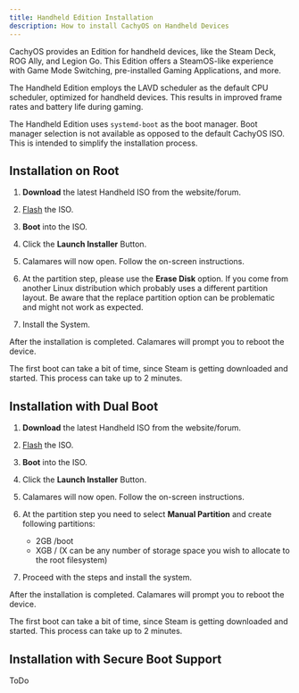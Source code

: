 ```yaml
---
title: Handheld Edition Installation
description: How to install CachyOS on Handheld Devices
---
```



CachyOS provides an Edition for handheld devices, like the Steam Deck, ROG Ally, and Legion Go. This Edition offers a SteamOS-like experience with Game Mode Switching, pre-installed Gaming Applications, and more.

The Handheld Edition employs the LAVD scheduler as the default CPU scheduler, optimized for handheld devices. This results in improved frame rates and battery life during gaming.

The Handheld Edition uses `systemd-boot` as the boot manager. Boot manager selection is not available
as opposed to the default CachyOS ISO. This is intended to simplify the installation process.

## Installation on Root

<Steps>

1. **Download** the latest Handheld ISO from the website/forum.

2. [Flash](/installation/installation_prepare) the ISO.

3. **Boot** into the ISO.

4. Click the **Launch Installer** Button.

5. Calamares will now open. Follow the on-screen instructions.

6. At the partition step, please use the **Erase Disk** option. If you come from another Linux distribution which probably uses a different partition layout. Be aware that the replace partition option can be problematic and might not work as expected.

7. Install the System.

</Steps>

After the installation is completed. Calamares will prompt you to reboot the device.

The first boot can take a bit of time, since Steam is getting downloaded and started.
This process can take up to 2 minutes.


## Installation with Dual Boot

<Steps>

1. **Download** the latest Handheld ISO from the website/forum.

2. [Flash](/installation/installation_prepare) the ISO.

3. **Boot** into the ISO.

4. Click the **Launch Installer** Button.

5. Calamares will now open. Follow the on-screen instructions.

6. At the partition step you need to select **Manual Partition** and create following partitions:

    - 2GB /boot
    - XGB / (X can be any number of storage space you wish to allocate to the root filesystem)

7. Proceed with the steps and install the system.

</Steps>

After the installation is completed. Calamares will prompt you to reboot the device.

The first boot can take a bit of time, since Steam is getting downloaded and started.
This process can take up to 2 minutes.

## Installation with Secure Boot Support

ToDo

